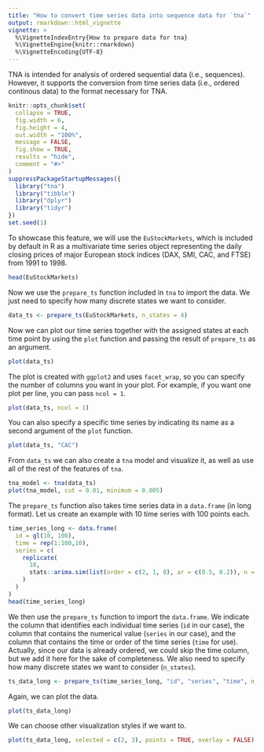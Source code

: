 ```yaml
---
title: "How to convert time series data into sequence data for `tna`"
output: rmarkdown::html_vignette
vignette: >
  %\VignetteIndexEntry{How to prepare data for tna}
  %\VignetteEngine{knitr::rmarkdown}
  %\VignetteEncoding{UTF-8}
---
```


TNA is intended for analysis of ordered sequential data (i.e., sequences). However, it supports the conversion from time series data (i.e., ordered continous data) to the format necessary for TNA.

```r
knitr::opts_chunk$set(
  collapse = TRUE,
  fig.width = 6,
  fig.height = 4,
  out.width = "100%",
  message = FALSE,
  fig.show = TRUE,
  results = "hide",  
  comment = "#>"
)
suppressPackageStartupMessages({
  library("tna")
  library("tibble")
  library("dplyr")
  library("tidyr")
})
set.seed(1)
```

To showcase this feature, we will use the `EuStockMarkets`, which is included by default in R as a multivariate time series object representing the daily closing prices of major European stock indices (DAX, SMI, CAC, and FTSE) from 1991 to 1998.

```r
head(EuStockMarkets)
```
Now we use the `prepare_ts` function included in `tna` to import the data. We just need to specify how many discrete states we want to consider.
```r
data_ts <- prepare_ts(EuStockMarkets, n_states = 4)
```

Now we can plot our time series together with the assigned states at each time point by using the `plot` function and passing the result of `prepare_ts` as an argument.
```r
plot(data_ts)
```
The plot is created with `ggplot2` and uses `facet_wrap`, so you can specify the number of columns you want in your plot. For example, if you want one plot per line, you can pass `ncol = 1`.

```r
plot(data_ts, ncol = 1)
```
You can also specify a specific time series by indicating its name as a second argument of the `plot` function.
```r
plot(data_ts, "CAC")
```
From `data_ts` we can also create a `tna` model and visualize it, as well as use all of the rest of the features of `tna`.
```r
tna_model <- tna(data_ts)
plot(tna_model, cut = 0.01, minimum = 0.005)
```
The `prepare_ts` function also takes time series data in a `data.frame` (in long format). Let us create an example with 10 time series with 100 points each.
```r
time_series_long <- data.frame(
  id = gl(10, 100),
  time = rep(1:100,10),
  series = c(
    replicate(
      10,
      stats::arima.sim(list(order = c(2, 1, 0), ar = c(0.5, 0.2)), n = 99)
    )
  )
)
head(time_series_long)
```
We then use the `prepare_ts` function to import the `data.frame`. We indicate the column that identifies each individual time series (`id` in our case), the column that contains the numerical value (`series` in our case), and the column that contains the time or order of the time series (`time` for use). Actually, since our data is already ordered, we could skip the time column, but we add it here for the sake of completeness. We also need to specify how many discrete states we want to consider (`n_states`).
```r
ts_data_long <- prepare_ts(time_series_long, "id", "series", "time", n_states = 4)
```

Again, we can plot the data.
```r
plot(ts_data_long)
```

We can choose other visualization styles if we want to.
```r
plot(ts_data_long, selected = c(2, 3), points = TRUE, overlay = FALSE)
```

